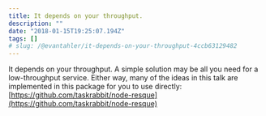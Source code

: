 ```yaml
---
title: It depends on your throughput.
description: ""
date: "2018-01-15T19:25:07.194Z"
tags: []
# slug: /@evantahler/it-depends-on-your-throughput-4ccb63129482
---
```


It depends on your throughput. A simple solution may be all you need for a low-throughput service. Either way, many of the ideas in this talk are implemented in this package for you to use directly: [https://github.com/taskrabbit/node-resque](https://github.com/taskrabbit/node-resque)
